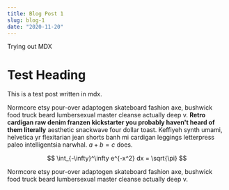 ```yaml
---
title: Blog Post 1
slug: blog-1
date: "2020-11-20"
---
```


Trying out MDX

# Test Heading

This is a test post written in mdx.

Normcore etsy pour-over adaptogen skateboard fashion axe, bushwick food truck beard lumbersexual master cleanse actually deep v. **Retro cardigan raw denim franzen kickstarter you probably haven't heard of them literally** aesthetic snackwave four dollar toast. Keffiyeh synth umami, helvetica yr flexitarian jean shorts banh mi cardigan leggings letterpress paleo intelligentsia narwhal. $a+b=c$ does.

$$
\int_{-\infty}^\infty e^{-x^2} dx = \sqrt{\pi}
$$

Normcore etsy pour-over adaptogen skateboard fashion axe, bushwick food truck beard lumbersexual master cleanse actually deep v.
